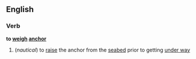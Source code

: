 ==English==
===Verb===
'''to [[weigh]] [[anchor]]'''
#(''nautical'') to [[raise]] the anchor from the [[seabed]] prior to getting [[under way]]